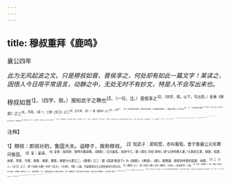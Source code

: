 ```yaml
---
---
---
```

title: 穆叔重拜《鹿鸣》
---



襄公四年

*此为无风起波之文。只是穆叔如晋，晋侯享之，何处却有如此一篇文字！某读之，因悟人今日用平常语言，动静之中，无处无时不有妙文，特是人不会写出来也。*

穆叔如晋<sup>1】，（四字，叙。）报知武子之聘也<sup>2】。（一句，注。）晋侯享之<sup>3】，（四字，叙。以下，写出奇。）金奏《肆夏》之三<sup>4】，不拜。（奇！）工歌《文王》之三<sup>5】，又不拜。（奇！）歌《鹿鸣》之三<sup>6】，三拜<sup>7】。（奇！后贤读至此等处，便须作出奇想，不得草草成诵去。）韩献子使行人子员问之<sup>8】，曰：“子以君命辱于敝邑<sup>9】，先君之礼，藉之以乐@，以辱吾子。吾子舍其大四，而重拜其细<sup>12】。敢问何礼也？”对曰：“三夏（逐件说，如闻其声。）天子所以享元侯也<sup>3】，（惊人之句。）使臣弗敢与闻。（犹言不图有此。须知此句，乃大不然之辞。）《文王》，（逐件说。）两君相见之乐也。（此句，犹尚惊人。）臣不敢及。（犹言臣非君也。此句，须是谦，然亦带不然之色。《鹿鸣》，（逐件说，此又分作三段说。）君所以嘉寡君也，（一章。）敢不拜嘉<sup>10】？（拜其嘉我君。）《四牡》，君所以劳使臣也<sup>5】，（二章。）敢不重拜？（拜其劳己。）《皇皇者华》，君教使臣曰：'必谘于周<sup>6】。'（三章。）臣闻之：‘访间于善为谘，谘亲为询<sup>8】，谘礼为度<sup>10】，谘事为诹<sup>2】，谘难为谋2。'臣获五善，敢不重拜？"（拜其教己。）

<sup>注释】

<sup>1】穆叔：即叔孙豹，鲁国大夫。谥穆子，故称穆叔。
<sup>2】知武子：即知营，亦叫葡萄。曾于鲁襄公元年聘问鲁国。
<sup>3】享：宴请。
<sup>4】金奏：指用钟、锦等乐器演奏。《肆夏》：古乐曲名。其辞今亡。据《周礼·宗伯·钟师》谓“以钟师奏九夏。”九夏即王夏、肆夏、昭菱、纳夏、章夏、齐夏、族夏、械夏、聱夏。肆夏为九菱之二。《肆夏》之三：据《国语·鲁语下》为《肆夏》、《樊過》、《渠》。疑樊邊、渠即钟师奏的韶夏、纳夏。
<sup>5】工：乐人。《文王》之三：即《诗经·大雅》中的《文王》、《大明》、《緜》三篇。均是歌颂文王之德和受命兴周之功。
<sup>6】《鹿鸣》之三：即《诗经·小雅》中的《鹿鸣》、《四牡》、《皇皇者华》三篇。
<sup>7】三拜：指每歌一》曲，穆叔一拜谢。
<sup>8】韩献子：即韩厥，晋国大夫。行人：使者的通称。子员：是晋国专职行人中最有才德的人。9辱：谦敬副词，常表示说话人的自谦，并表达对对方的敬意。一般可译为“屈尊”。
<sup>10】藉：荐，进。
<sup>11】大：指《肆夏》之三和《文王》之三。
<sup>12】重拜：指一再而三拜。细：指《鹿鸣》之三。因《鹿鸣》是写周代国君宴请群臣和宾客的；《四牡》是写外役人员辛勤的；《皇皇者华》是写出访使者片断生活的，故穆权重拜。
<sup>13】三夏：即《肆夏》之三。是天子设盛宴以招待元侯所奏。
<sup>14】拜嘉：拜谢晋君嘉奖鲁君。
<sup>15】劳：慰问。
<sup>16】必谘于周：一定要向忠信的人谘询，以补己之不及。谘：即谘询。周：忠信。
<sup>17】谘：这里是指向善人访求询问。
<sup>18】询：这里是指谘询亲戚。
<sup>19】度：这里是指谘谘礼仪。
<sup>20】读（zǒu邹）：这里指谘询事情。
<sup>21】谋：这里是指谘询困难。
